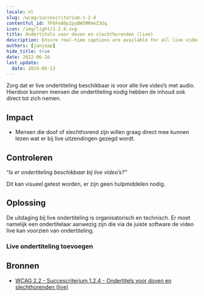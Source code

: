 ```yaml
---
locale: nl
slug: /wcag/succescriterium-1-2-4
contentful_id: 7F6Fe80p1pyBW5MRmeZ3Gq
icon: /img/light/1.2.4.svg
title: Ondertitels voor doven en slechthorenden (live)
description: Ensure real-time captions are available for all live videos with audio.
authors: [janjaap]
hide_title: true
date: 2022-06-16
last_update:
  date: 2024-06-13
---
```


<Hero
  title="Ondertitels voor doven en slechthorenden (live)"
  image="/img/light/1.2.4.svg"
  alt="WCAG 1.2.4 - Logo"
  prefix="Succescriterium 1.2.4"
  suffix="Niveau AA"
/>

Zorg dat er live ondertiteling beschikbaar is voor alle live video’s met audio. Hierdoor kunnen mensen die ondertiteling nodig hebben de inhoud ook direct tot zich nemen.

## Impact

- Mensen die doof of slechthorend zijn willen graag direct mee kunnen lezen wat er bij live uitzendingen gezegd wordt.

## Controleren

“*Is er ondertiteling beschikbaar bij live video’s?”*

Dit kan visueel getest worden, er zijn geen hulpmiddelen nodig.

## Oplossing

De uitdaging bij live ondertiteling is organisatorisch en technisch. Er moet namelijk een ondertitelaar aanwezig zijn die via de juiste software de video live kan voorzien van ondertiteling.

### Live ondertiteling toevoegen

<CodeSample id="media-captions-live" locale="nl"/>

## Bronnen

- [WCAG 2.2 - Succescriterium 1.2.4 - Ondertitels voor doven en slechthorenden (live)](https://www.w3.org/Translations/WCAG22-nl/#ondertitels-voor-doven-en-slechthorenden-live)
